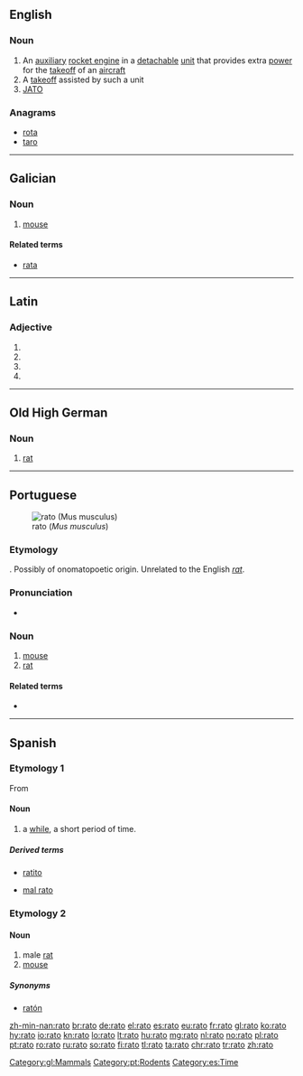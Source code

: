 {{also|RATO}}
==English==

===Noun===
{{wikipedia|RATO}}
{{en-noun}}

# An [[auxiliary]] [[rocket engine]] in a [[detachable]] [[unit]] that provides extra [[power]] for the [[takeoff]] of an [[aircraft]]
# A [[takeoff]] assisted by such a unit
# [[JATO]]

===Anagrams===
* [[rota#English|rota]]
* [[taro#English|taro]]

----

==Galician==

===Noun===
{{gl-noun|m}}

# [[mouse]]

====Related terms====
* [[rata#Galician|rata]]

[[Category:gl:Mammals]]

----

==Latin==

===Adjective===
{{la-adj-form|ratō}}

# {{inflection of|ratus|ratus|dat|m|s|lang=la}}
# {{inflection of|ratus|ratus|dat|n|s|lang=la}}
# {{inflection of|ratus|ratus|abl|m|s|lang=la}}
# {{inflection of|ratus|ratus|abl|n|s|lang=la}}


----

==Old High German==

===Noun===
{{goh-noun}}

# [[rat]]

----

==Portuguese==
[[Image:House mouse.jpg|thumb|rato (''Mus musculus'')]]

===Etymology===
{{unk.|title=Uncertain|lang=pt}}. Possibly of onomatopoetic origin. Unrelated to the English ''[[rat]]''.

===Pronunciation===
* {{a|PT}} {{IPA|/ˈʁa.tu/|lang=pt}}

===Noun===
{{pt-noun|m}}

# [[mouse]]
# [[rat]]

====Related terms====
* {{l/pt|ratazana}}

[[Category:pt:Rodents]]

----

==Spanish==

===Etymology 1===
From {{etyl|la|es}} {{term|lang=la|raptus}}

====Noun====
{{es-noun|m}}

# a [[while]], a short period of time.

=====Derived terms=====
* {{sense|diminutive}} [[ratito]]
* [[mal rato]]

===Etymology 2===

====Noun====
{{es-noun|m|f=rata}}

# male [[rat]]
# [[mouse]]

=====Synonyms=====
* {{sense|mouse}} [[ratón]]

[[Category:es:Time]]

[[zh-min-nan:rato]]
[[br:rato]]
[[de:rato]]
[[el:rato]]
[[es:rato]]
[[eu:rato]]
[[fr:rato]]
[[gl:rato]]
[[ko:rato]]
[[hy:rato]]
[[io:rato]]
[[kn:rato]]
[[lo:rato]]
[[lt:rato]]
[[hu:rato]]
[[mg:rato]]
[[nl:rato]]
[[no:rato]]
[[pl:rato]]
[[pt:rato]]
[[ro:rato]]
[[ru:rato]]
[[so:rato]]
[[fi:rato]]
[[tl:rato]]
[[ta:rato]]
[[chr:rato]]
[[tr:rato]]
[[zh:rato]]